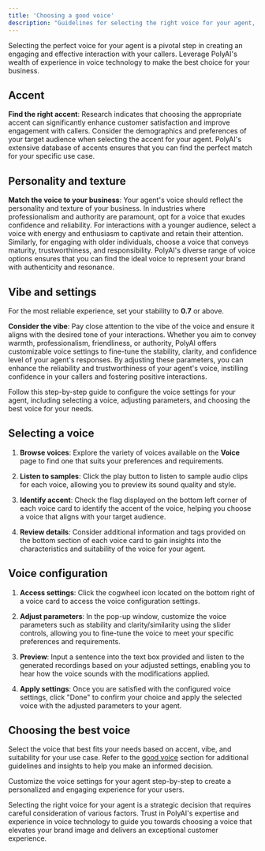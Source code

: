 ```yaml
---
title: 'Choosing a good voice'
description: "Guidelines for selecting the right voice for your agent, backed by PolyAI's expertise."
---
```


Selecting the perfect voice for your agent is a pivotal step in creating an engaging and effective interaction with your
callers. Leverage PolyAI's wealth of experience in voice technology to make the best choice for your business.

## Accent

**Find the right accent**: Research indicates that choosing the appropriate accent can significantly enhance customer satisfaction
 and improve engagement with callers. Consider the demographics and preferences of your target audience when selecting the accent
 for your agent. PolyAI's extensive database of accents ensures that you can find the perfect match for your specific use case.

## Personality and texture

**Match the voice to your business**: Your agent's voice should reflect the personality and texture of your business. In
 industries where professionalism and authority are paramount, opt for a voice that exudes confidence and reliability. For
 interactions with a younger audience, select a voice with energy and enthusiasm to captivate and retain their attention. Similarly,
 for engaging with older individuals, choose a voice that conveys maturity, trustworthiness, and responsibility. PolyAI's diverse
 range of voice options ensures that you can find the ideal voice to represent your brand with authenticity and resonance.

## Vibe and settings

<Tip> For the most reliable experience, set your stability to **0.7** or above. </Tip>

**Consider the vibe**: Pay close attention to the vibe of the voice and ensure it aligns with the desired tone of your interactions. Whether
you aim to convey warmth, professionalism, friendliness, or authority, PolyAI offers customizable voice settings to fine-tune the stability,
clarity, and confidence level of your agent's responses. By adjusting these parameters, you can enhance the reliability and trustworthiness
of your agent's voice, instilling confidence in your callers and fostering positive interactions.

Follow this step-by-step guide to configure the voice settings for your agent, including selecting a voice, adjusting parameters,
and choosing the best voice for your needs.

## Selecting a voice

1. **Browse voices**: Explore the variety of voices available on the **Voice** page to find one that suits your preferences and
 requirements.

2. **Listen to samples**: Click the play <Icon icon="play" iconType="solid" /> button to listen to sample audio clips for each voice, allowing you to preview its
sound quality and style.

3. **Identify accent**: Check the flag displayed on the bottom left corner of each voice card to identify the accent of the voice,
 helping you choose a voice that aligns with your target audience.

4. **Review details**: Consider additional information and tags provided on the bottom section of each voice card to gain
insights into the characteristics and suitability of the voice for your agent.

## Voice configuration

1. **Access settings**: Click the cogwheel icon located on the bottom right of a voice card to access the voice configuration
settings.

2. **Adjust parameters**: In the pop-up window, customize the voice parameters such as stability and clarity/similarity using
the slider controls, allowing you to fine-tune the voice to meet your specific preferences and requirements.

3. **Preview**: Input a sentence into the text box provided and listen to the generated recordings based on your adjusted settings,
 enabling you to hear how the voice sounds with the modifications applied.

4. **Apply settings**: Once you are satisfied with the configured voice settings, click "Done" to confirm your choice and apply
the selected voice with the adjusted parameters to your agent.

## Choosing the best voice

Select the voice that best fits your needs based on accent, vibe, and suitability for your use case. Refer to the [good voice](./what-is-good-voice)
section for additional guidelines and insights to help you make an informed decision.

Customize the voice settings for your agent step-by-step to create a personalized and engaging experience for your users.

Selecting the right voice for your agent is a strategic decision that requires careful consideration of various factors. Trust in PolyAI's expertise and experience in voice technology to guide you towards choosing a voice that elevates your brand image and delivers an exceptional customer experience.
